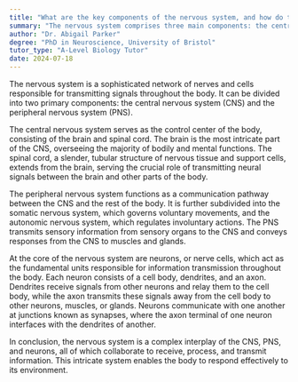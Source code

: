 ```yaml
---
title: "What are the key components of the nervous system, and how do they interact?"
summary: "The nervous system comprises three main components: the central nervous system, the peripheral nervous system, and neurons, which work together to facilitate communication and control within the body."
author: "Dr. Abigail Parker"
degree: "PhD in Neuroscience, University of Bristol"
tutor_type: "A-Level Biology Tutor"
date: 2024-07-18
---
```


The nervous system is a sophisticated network of nerves and cells responsible for transmitting signals throughout the body. It can be divided into two primary components: the central nervous system (CNS) and the peripheral nervous system (PNS). 

The central nervous system serves as the control center of the body, consisting of the brain and spinal cord. The brain is the most intricate part of the CNS, overseeing the majority of bodily and mental functions. The spinal cord, a slender, tubular structure of nervous tissue and support cells, extends from the brain, serving the crucial role of transmitting neural signals between the brain and other parts of the body.

The peripheral nervous system functions as a communication pathway between the CNS and the rest of the body. It is further subdivided into the somatic nervous system, which governs voluntary movements, and the autonomic nervous system, which regulates involuntary actions. The PNS transmits sensory information from sensory organs to the CNS and conveys responses from the CNS to muscles and glands.

At the core of the nervous system are neurons, or nerve cells, which act as the fundamental units responsible for information transmission throughout the body. Each neuron consists of a cell body, dendrites, and an axon. Dendrites receive signals from other neurons and relay them to the cell body, while the axon transmits these signals away from the cell body to other neurons, muscles, or glands. Neurons communicate with one another at junctions known as synapses, where the axon terminal of one neuron interfaces with the dendrites of another.

In conclusion, the nervous system is a complex interplay of the CNS, PNS, and neurons, all of which collaborate to receive, process, and transmit information. This intricate system enables the body to respond effectively to its environment.
    